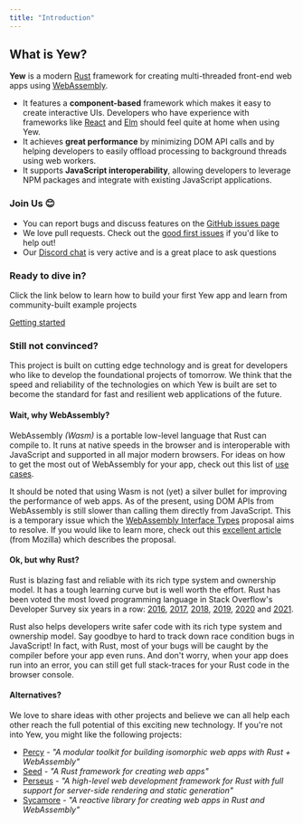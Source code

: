 ```yaml
---
title: "Introduction"
---
```


## What is Yew?

**Yew** is a modern [Rust](https://www.rust-lang.org/) framework for creating multi-threaded
front-end web apps using [WebAssembly](https://webassembly.org/).

* It features a **component-based** framework which makes it easy to create interactive UIs.
  Developers who have experience with frameworks like [React](https://reactjs.org/) and
  [Elm](https://elm-lang.org/) should feel quite at home when using Yew.
* It achieves **great performance** by minimizing DOM API calls and by helping developers to easily
  offload processing to background threads using web workers.
* It supports **JavaScript interoperability**, allowing developers to leverage NPM packages and
  integrate with existing JavaScript applications.

### Join Us 😊

* You can report bugs and discuss features on the [GitHub issues page](https://github.com/yewstack/yew/issues)
* We love pull requests. Check out the [good first issues](https://github.com/yewstack/yew/issues?q=is%3Aopen+is%3Aissue+label%3A%22good+first+issue%22)
  if you'd like to help out!
* Our [Discord chat](https://discord.gg/VQck8X4) is very active and is a great place to ask
  questions

### Ready to dive in?

Click the link below to learn how to build your first Yew app and learn from community-built example
projects

[Getting started](docs/getting-started/project-setup/introduction)

### Still not convinced?

This project is built on cutting edge technology and is great for developers who like to develop the
foundational projects of tomorrow. We think that the speed and reliability of the technologies on
which Yew is built are set to become the standard for fast and resilient web applications of the
future.

#### Wait, why WebAssembly?

WebAssembly _\(Wasm\)_ is a portable low-level language that Rust can compile to. It runs at native
speeds in the browser and is interoperable with JavaScript and supported in all major modern
browsers. For ideas on how to get the most out of WebAssembly for your app, check out this list of
[use cases](https://webassembly.org/docs/use-cases/).

It should be noted that using Wasm is not \(yet\) a silver bullet for improving the performance of
web apps. As of the present, using DOM APIs from WebAssembly is still slower than calling them
directly from JavaScript. This is a temporary issue which the
[WebAssembly Interface Types](https://github.com/WebAssembly/interface-types/blob/master/proposals/interface-types/Explainer.md) proposal aims to resolve. If you would like to learn more, check out this
[excellent article](https://hacks.mozilla.org/2019/08/webassembly-interface-types/) (from Mozilla)
which describes the proposal.

#### Ok, but why Rust?

Rust is blazing fast and reliable with its rich type system and ownership model. It has a tough
learning curve but is well worth the effort. Rust has been voted the most loved programming
language in Stack Overflow's Developer Survey six years in a row:
[2016](https://insights.stackoverflow.com/survey/2016#technology-most-loved-dreaded-and-wanted),
[2017](https://insights.stackoverflow.com/survey/2017#most-loved-dreaded-and-wanted),
[2018](https://insights.stackoverflow.com/survey/2018#technology-_-most-loved-dreaded-and-wanted-languages),
[2019](https://insights.stackoverflow.com/survey/2019#technology-_-most-loved-dreaded-and-wanted-languages),
[2020](https://insights.stackoverflow.com/survey/2020#most-loved-dreaded-and-wanted) and
[2021](https://insights.stackoverflow.com/survey/2021/#technology-most-loved-dreaded-and-wanted).

Rust also helps developers write safer code with its rich type system and ownership model. Say
goodbye to hard to track down race condition bugs in JavaScript! In fact, with Rust, most of your
bugs will be caught by the compiler before your app even runs. And don't worry, when your app does
run into an error, you can still get full stack-traces for your Rust code in the browser console.

#### Alternatives?

We love to share ideas with other projects and believe we can all help each other reach the full
potential of this exciting new technology. If you're not into Yew, you might like the following
projects:

* [Percy](https://github.com/chinedufn/percy) - _"A modular toolkit for building isomorphic web apps
  with Rust + WebAssembly"_
* [Seed](https://github.com/seed-rs/seed) - _"A Rust framework for creating web apps"_
* [Perseus](https://github.com/arctic-hen7/perseus) - _"A high-level web development framework for Rust with full support for server-side rendering and static generation"_
* [Sycamore](https://github.com/sycamore-rs/sycamore) - _"A reactive library for creating web apps in Rust and WebAssembly"_
